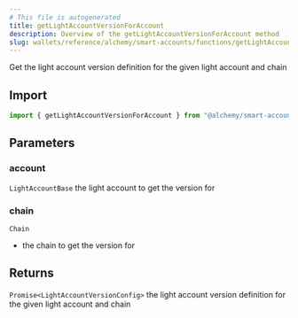 ```yaml
---
# This file is autogenerated
title: getLightAccountVersionForAccount
description: Overview of the getLightAccountVersionForAccount method
slug: wallets/reference/alchemy/smart-accounts/functions/getLightAccountVersionForAccount
---
```


Get the light account version definition for the given light account and chain

## Import

```ts
import { getLightAccountVersionForAccount } from "@alchemy/smart-accounts";
```

## Parameters

### account

`LightAccountBase`
the light account to get the version for

### chain

`Chain`

- the chain to get the version for

## Returns

`Promise<LightAccountVersionConfig>`
the light account version definition for the given light account and chain
